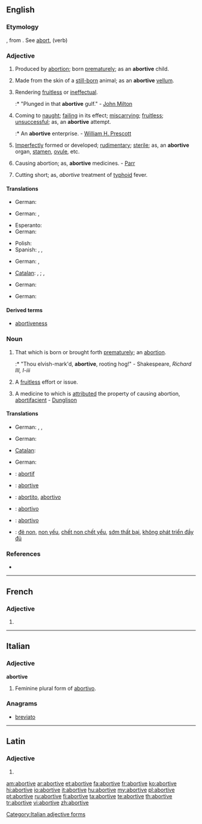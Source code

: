 ==English==

===Etymology===
{{etyl|la}} {{term|abortivus|abortīvus|lang=la}}, from {{term|aborior||miscarry|lang=la}}. See [[abort]], (verb)

===Adjective===
{{en-adj}}

# {{rare}} Produced by [[abortion]]; born [[prematurely]]; as an '''abortive''' child.
# {{obsolete}} Made from the skin of a [[still-born]] animal; as an '''abortive''' [[vellum]].
# {{obsolete}} Rendering [[fruitless]] or [[ineffectual]].
#:* "Plunged in that '''abortive''' gulf." - [[w:John Milton|John Milton]]
# Coming to [[naught]]; [[failing]] in its effect; [[miscarrying]]; [[fruitless]]; [[unsuccessful]]; as, an '''abortive''' attempt.
#:* An '''abortive''' enterprise. - [[w:William H. Prescott|William H. Prescott]]
# {{biology}} [[imperfectly|Imperfectly]] formed or developed; [[rudimentary]]; [[sterile]]; as, an '''abortive''' organ, [[stamen]], [[ovule]], etc.
# {{medicine}} Causing abortion; as, '''abortive''' medicines. - [[Parr]]
# {{medicine}} Cutting short; as, ''abortive'' treatment of [[typhoid]] fever.

====Translations====
{{trans-top|Produced by abortion; born prematurely; as, an abortive child.}}
* German: {{t+|de|abgetriebenes}}
{{trans-mid}}
{{trans-bottom}}

{{trans-top|Made from the skin of a still-born animal}}
{{trans-mid}}
{{trans-bottom}}

{{trans-top|Rendering fruitless or ineffectual}}
* German: {{t-|de|erfolglos}}, {{t-|de|wirkungslos}}
{{trans-mid}}
{{trans-bottom}}

{{trans-top|Coming to naught; failing in its effect; miscarrying; fruitless; unsuccessful}}
* Esperanto: {{t-|eo|aborta|xs=Esperanto}}
* German: {{t-|de|erfolglos}}
{{trans-mid}}
* Polish: {{t|pl|nieudany}}
* Spanish: {{t|es|fracasado}}, {{t|es|frustrado}}, {{t|es|malogrado}}
{{trans-bottom}}

{{trans-top|Imperfectly formed or developed; rudimentary; sterile}}
* German: {{t+|de|unvollkommen}}, {{t+|de|rudimentär}}
{{trans-mid}}
{{trans-bottom}}

{{trans-top|Causing abortion; as, abortive medicines}}
* [[Catalan]]: {{t|ca|abortiu|m}}, {{t-|ca|abortiva|f}};  {{t-|ca|avortiu|m}}, {{t-|ca|avortiva|f}}
{{trans-mid}}
* German: {{t-|de|abtreibend}}
{{trans-bottom}}

{{trans-top|Cutting short; as, abortive treatment of typhoid fever.}}
* German: {{t+|de|abbrechen}}
{{trans-mid}}
{{trans-bottom}}

====Derived terms====
* [[abortiveness]]

===Noun===
{{en-noun}}

# {{obsolete}} That which is born or brought forth [[prematurely]]; an [[abortion]].
#:* "Thou elvish-mark'd, '''abortive''', rooting hog!" - Shakespeare, ''Richard III, I-iii''
# {{obsolete}} A [[fruitless]] effort or issue.
# {{obsolete}} A medicine to which is [[attributed]] the property of causing abortion, [[abortifacient]] - [[Dunglison]]

====Translations====
{{trans-top|That which is born or brought forth prematurely; an abortion}}
* German: {{t+|de|Abort|m}}, {{t+|de|Abtreibung|f}}, {{t+|de|Interruptio|n}}
{{trans-mid}}
{{trans-bottom}}

{{trans-top|A fruitless effort}}
* German: {{t+|de|Erfolglosigkeit|f}}
{{trans-mid}}
{{trans-bottom}}

{{trans-top|A medicine}}
* [[Catalan]]: {{t|ca|abortiu|m}}
{{trans-mid}}
* German: {{t+|de|Abtreibungsmittel|n}}
{{trans-bottom}}

{{checktrans-top}}
* {{ttbc|fr}}: [[abortif]]
* {{ttbc|ia}}: [[abortive]]
* {{ttbc|it}}: [[abortito]], [[abortivo]]
* {{ttbc|pt}}: [[abortivo]]
* {{ttbc|es}}: [[abortivo]]
* {{ttbc|vi}}: [[đẻ non]], [[non yếu]], [[chết non chết yểu]], [[sớm thất bại]], [[không phát triển đầy đủ]]
{{trans-bottom}}

===References===
* {{R:Webster 1913}}

----

==French==

===Adjective===
{{fr-adj-form}} {{f}}

# {{feminine of|[[abortif]]}}

----

==Italian==

===Adjective===
'''abortive''' {{f}}

# Feminine plural form of [[abortivo]].

===Anagrams===
* [[breviato#Italian|breviato]]

[[Category:Italian adjective forms]]

----

==Latin==

===Adjective===
{{la-adj-form|abortīve}}

# {{inflection of|abortivus|abortīvus|voc|m|s|lang=la}}

[[am:abortive]]
[[ar:abortive]]
[[et:abortive]]
[[fa:abortive]]
[[fr:abortive]]
[[ko:abortive]]
[[hi:abortive]]
[[io:abortive]]
[[it:abortive]]
[[hu:abortive]]
[[my:abortive]]
[[pl:abortive]]
[[pt:abortive]]
[[ru:abortive]]
[[fi:abortive]]
[[ta:abortive]]
[[te:abortive]]
[[th:abortive]]
[[tr:abortive]]
[[vi:abortive]]
[[zh:abortive]]